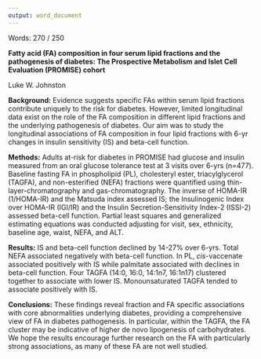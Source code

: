 ```yaml
---
output: word_document
---
```


Words: 270 / 250

**Fatty acid (FA) composition in four serum lipid fractions and the pathogenesis
of diabetes: The Prospective Metabolism and Islet Cell Evaluation (PROMISE)
cohort**

Luke W. Johnston

**Background:** Evidence suggests specific FAs within serum lipid fractions
contribute uniquely to the risk for diabetes. However, limited longitudinal data
exist on the role of the FA composition in different lipid fractions and the
underlying pathogenesis of diabetes. Our aim was to study the longitudinal
associations of FA composition in four lipid fractions with 6-yr changes in
insulin sensitivity (IS) and beta-cell function.

**Methods:** Adults at-risk for diabetes in PROMISE had glucose and insulin
measured from an oral glucose tolerance test at 3 visits over 6-yrs (n=477).
Baseline fasting FA in phospholipid (PL), cholesteryl ester, triacylglycerol
(TAGFA), and non-esterified (NEFA) fractions were quantified using
thin-layer-chromatography and gas-chromatography.  The inverse of HOMA-IR
(1/HOMA-IR) and the Matsuda index assessed IS; the Insulinogenic Index over
HOMA-IR (IGI/IR) and the Insulin Secretion-Sensitivity Index-2 (ISSI-2) assessed
beta-cell function.  Partial least squares and generalized estimating equations
was conducted adjusting for visit, sex, ethnicity, baseline age, waist, NEFA,
and ALT.

**Results:** IS and beta-cell function declined by 14-27% over 6-yrs.  Total
NEFA associated negatively with beta-cell function. In PL, *cis*-vaccenate
associated positively with IS while palmitate associated with declines in
beta-cell function. Four TAGFA (14:0, 16:0, 14:1n7, 16:1n17) clustered together
to associate with lower IS. Monounsaturated TAGFA tended to associate positively
with IS.

**Conclusions:** These findings reveal fraction and FA specific associations
with core abnormalities underlying diabetes, providing a comprehensive view of
FA in diabetes pathogenesis. In particular, within the TAGFA, the FA cluster may
be indicative of higher de novo lipogenesis of carbohydrates. We hope the
results encourage further research on the FA with particularly strong
associations, as many of these FA are not well studied.
